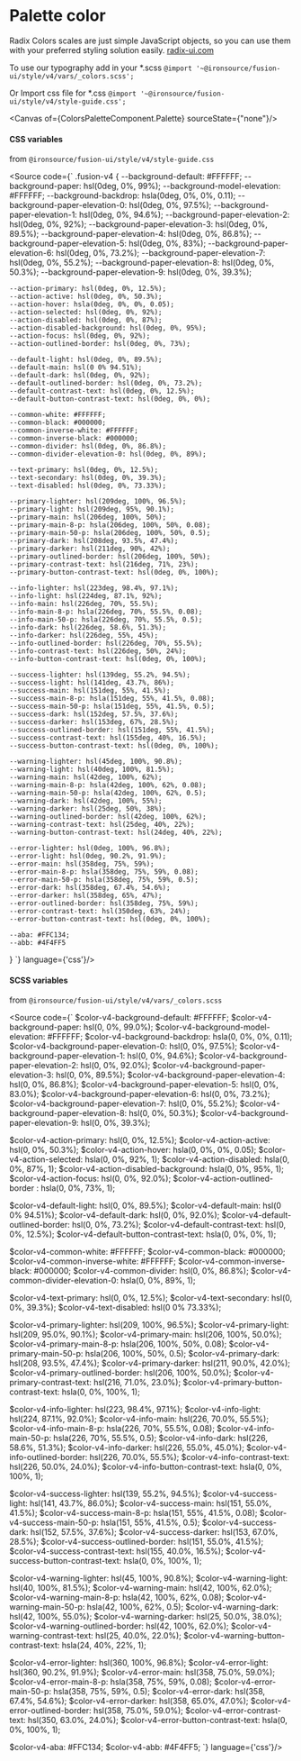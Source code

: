 
<Meta title="V4/Foundation/Palette colors"/>

# Palette color

Radix Colors scales are just simple JavaScript objects, so you can use them with your preferred styling solution easily. [radix-ui.com](https://www.radix-ui.com/colors)

To use our typography add in your *.scss
`@import '~@ironsource/fusion-ui/style/v4/vars/_colors.scss';`

Or Import css file for *.css
`@import '~@ironsource/fusion-ui/style/v4/style-guide.css';`

<Canvas of={ColorsPaletteComponent.Palette} sourceState={"none"}/>

#### CSS variables
from `@ironsource/fusion-ui/style/v4/style-guide.css`

<Source code={`
.fusion-v4 {
    --background-default: #FFFFFF;
    --background-paper: hsl(0deg, 0%, 99%);
    --background-model-elevation: #FFFFFF;
    --background-backdrop: hsla(0deg, 0%, 0%, 0.11);
    --background-paper-elevation-0: hsl(0deg, 0%, 97.5%);
    --background-paper-elevation-1: hsl(0deg, 0%, 94.6%);
    --background-paper-elevation-2: hsl(0deg, 0%, 92%);
    --background-paper-elevation-3: hsl(0deg, 0%, 89.5%);
    --background-paper-elevation-4: hsl(0deg, 0%, 86.8%);
    --background-paper-elevation-5: hsl(0deg, 0%, 83%);
    --background-paper-elevation-6: hsl(0deg, 0%, 73.2%);
    --background-paper-elevation-7: hsl(0deg, 0%, 55.2%);
    --background-paper-elevation-8: hsl(0deg, 0%, 50.3%);
    --background-paper-elevation-9: hsl(0deg, 0%, 39.3%);

    --action-primary: hsl(0deg, 0%, 12.5%);
    --action-active: hsl(0deg, 0%, 50.3%);
    --action-hover: hsla(0deg, 0%, 0%, 0.05);
    --action-selected: hsl(0deg, 0%, 92%);
    --action-disabled: hsl(0deg, 0%, 87%);
    --action-disabled-background: hsl(0deg, 0%, 95%);
    --action-focus: hsl(0deg, 0%, 92%);
    --action-outlined-border: hsl(0deg, 0%, 73%);

    --default-light: hsl(0deg, 0%, 89.5%);
    --default-main: hsl(0 0% 94.51%);
    --default-dark: hsl(0deg, 0%, 92%);
    --default-outlined-border: hsl(0deg, 0%, 73.2%);
    --default-contrast-text: hsl(0deg, 0%, 12.5%);
    --default-button-contrast-text: hsl(0deg, 0%, 0%);

    --common-white: #FFFFFF;
    --common-black: #000000;
    --common-inverse-white: #FFFFFF;
    --common-inverse-black: #000000;
    --common-divider: hsl(0deg, 0%, 86.8%);
    --common-divider-elevation-0: hsl(0deg, 0%, 89%);

    --text-primary: hsl(0deg, 0%, 12.5%);
    --text-secondary: hsl(0deg, 0%, 39.3%);
    --text-disabled: hsl(0deg, 0%, 73.33%);

    --primary-lighter: hsl(209deg, 100%, 96.5%);
    --primary-light: hsl(209deg, 95%, 90.1%);
    --primary-main: hsl(206deg, 100%, 50%);
    --primary-main-8-p: hsla(206deg, 100%, 50%, 0.08);
    --primary-main-50-p: hsla(206deg, 100%, 50%, 0.5);
    --primary-dark: hsl(208deg, 93.5%, 47.4%);
    --primary-darker: hsl(211deg, 90%, 42%);
    --primary-outlined-border: hsl(206deg, 100%, 50%);
    --primary-contrast-text: hsl(216deg, 71%, 23%);
    --primary-button-contrast-text: hsl(0deg, 0%, 100%);

    --info-lighter: hsl(223deg, 98.4%, 97.1%);
    --info-light: hsl(224deg, 87.1%, 92%);
    --info-main: hsl(226deg, 70%, 55.5%);
    --info-main-8-p: hsla(226deg, 70%, 55.5%, 0.08);
    --info-main-50-p: hsla(226deg, 70%, 55.5%, 0.5);
    --info-dark: hsl(226deg, 58.6%, 51.3%);
    --info-darker: hsl(226deg, 55%, 45%);
    --info-outlined-border: hsl(226deg, 70%, 55.5%);
    --info-contrast-text: hsl(226deg, 50%, 24%);
    --info-button-contrast-text: hsl(0deg, 0%, 100%);

    --success-lighter: hsl(139deg, 55.2%, 94.5%);
    --success-light: hsl(141deg, 43.7%, 86%);
    --success-main: hsl(151deg, 55%, 41.5%);
    --success-main-8-p: hsla(151deg, 55%, 41.5%, 0.08);
    --success-main-50-p: hsla(151deg, 55%, 41.5%, 0.5);
    --success-dark: hsl(152deg, 57.5%, 37.6%);
    --success-darker: hsl(153deg, 67%, 28.5%);
    --success-outlined-border: hsl(151deg, 55%, 41.5%);
    --success-contrast-text: hsl(155deg, 40%, 16.5%);
    --success-button-contrast-text: hsl(0deg, 0%, 100%);

    --warning-lighter: hsl(45deg, 100%, 90.8%);
    --warning-light: hsl(40deg, 100%, 81.5%);
    --warning-main: hsl(42deg, 100%, 62%);
    --warning-main-8-p: hsla(42deg, 100%, 62%, 0.08);
    --warning-main-50-p: hsla(42deg, 100%, 62%, 0.5);
    --warning-dark: hsl(42deg, 100%, 55%);
    --warning-darker: hsl(25deg, 50%, 38%);
    --warning-outlined-border: hsl(42deg, 100%, 62%);
    --warning-contrast-text: hsl(25deg, 40%, 22%);
    --warning-button-contrast-text: hsl(24deg, 40%, 22%);

    --error-lighter: hsl(0deg, 100%, 96.8%);
    --error-light: hsl(0deg, 90.2%, 91.9%);
    --error-main: hsl(358deg, 75%, 59%);
    --error-main-8-p: hsla(358deg, 75%, 59%, 0.08);
    --error-main-50-p: hsla(358deg, 75%, 59%, 0.5);
    --error-dark: hsl(358deg, 67.4%, 54.6%);
    --error-darker: hsl(358deg, 65%, 47%);
    --error-outlined-border: hsl(358deg, 75%, 59%);
    --error-contrast-text: hsl(350deg, 63%, 24%);
    --error-button-contrast-text: hsl(0deg, 0%, 100%);

    --aba: #FFC134;
    --abb: #4F4FF5
}
`} language={'css'}/>

#### SCSS variables
from `@ironsource/fusion-ui/style/v4/vars/_colors.scss`

<Source code={`
$color-v4-background-default: #FFFFFF;
$color-v4-background-paper: hsl(0, 0%, 99.0%);
$color-v4-background-model-elevation: #FFFFFF;
$color-v4-background-backdrop: hsla(0, 0%, 0%, 0.11);
$color-v4-background-paper-elevation-0: hsl(0, 0%, 97.5%);
$color-v4-background-paper-elevation-1: hsl(0, 0%, 94.6%);
$color-v4-background-paper-elevation-2: hsl(0, 0%, 92.0%);
$color-v4-background-paper-elevation-3: hsl(0, 0%, 89.5%);
$color-v4-background-paper-elevation-4: hsl(0, 0%, 86.8%);
$color-v4-background-paper-elevation-5: hsl(0, 0%, 83.0%);
$color-v4-background-paper-elevation-6: hsl(0, 0%, 73.2%);
$color-v4-background-paper-elevation-7: hsl(0, 0%, 55.2%);
$color-v4-background-paper-elevation-8: hsl(0, 0%, 50.3%);
$color-v4-background-paper-elevation-9: hsl(0, 0%, 39.3%);

$color-v4-action-primary: hsl(0, 0%, 12.5%);
$color-v4-action-active: hsl(0, 0%, 50.3%);
$color-v4-action-hover: hsla(0, 0%, 0%, 0.05);
$color-v4-action-selected: hsla(0, 0%, 92%, 1);
$color-v4-action-disabled: hsla(0, 0%, 87%, 1);
$color-v4-action-disabled-background: hsla(0, 0%, 95%, 1);
$color-v4-action-focus: hsl(0, 0%, 92.0%);
$color-v4-action-outlined-border  : hsla(0, 0%, 73%, 1);

$color-v4-default-light: hsl(0, 0%, 89.5%);
$color-v4-default-main: hsl(0 0% 94.51%);
$color-v4-default-dark: hsl(0, 0%, 92.0%);
$color-v4-default-outlined-border: hsl(0, 0%, 73.2%);
$color-v4-default-contrast-text: hsl(0, 0%, 12.5%);
$color-v4-default-button-contrast-text: hsla(0, 0%, 0%, 1);

$color-v4-common-white: #FFFFFF;
$color-v4-common-black: #000000;
$color-v4-common-inverse-white: #FFFFFF;
$color-v4-common-inverse-black: #000000;
$color-v4-common-divider: hsl(0, 0%, 86.8%);
$color-v4-common-divider-elevation-0: hsla(0, 0%, 89%, 1);

$color-v4-text-primary: hsl(0, 0%, 12.5%);
$color-v4-text-secondary: hsl(0, 0%, 39.3%);
$color-v4-text-disabled: hsl(0 0% 73.33%);

$color-v4-primary-lighter: hsl(209, 100%, 96.5%);
$color-v4-primary-light: hsl(209, 95.0%, 90.1%);
$color-v4-primary-main: hsl(206, 100%, 50.0%);
$color-v4-primary-main-8-p: hsla(206, 100%, 50%, 0.08);
$color-v4-primary-main-50-p: hsla(206, 100%, 50%, 0.5);
$color-v4-primary-dark: hsl(208, 93.5%, 47.4%);
$color-v4-primary-darker: hsl(211, 90.0%, 42.0%);
$color-v4-primary-outlined-border: hsl(206, 100%, 50.0%);
$color-v4-primary-contrast-text: hsl(216, 71.0%, 23.0%);
$color-v4-primary-button-contrast-text: hsla(0, 0%, 100%, 1);

$color-v4-info-lighter: hsl(223, 98.4%, 97.1%);
$color-v4-info-light: hsl(224, 87.1%, 92.0%);
$color-v4-info-main: hsl(226, 70.0%, 55.5%);
$color-v4-info-main-8-p: hsla(226, 70%, 55.5%, 0.08);
$color-v4-info-main-50-p: hsla(226, 70%, 55.5%, 0.5);
$color-v4-info-dark: hsl(226, 58.6%, 51.3%);
$color-v4-info-darker: hsl(226, 55.0%, 45.0%);
$color-v4-info-outlined-border: hsl(226, 70.0%, 55.5%);
$color-v4-info-contrast-text: hsl(226, 50.0%, 24.0%);
$color-v4-info-button-contrast-text: hsla(0, 0%, 100%, 1);

$color-v4-success-lighter: hsl(139, 55.2%, 94.5%);
$color-v4-success-light: hsl(141, 43.7%, 86.0%);
$color-v4-success-main: hsl(151, 55.0%, 41.5%);
$color-v4-success-main-8-p: hsla(151, 55%, 41.5%, 0.08);
$color-v4-success-main-50-p: hsla(151, 55%, 41.5%, 0.5);
$color-v4-success-dark: hsl(152, 57.5%, 37.6%);
$color-v4-success-darker: hsl(153, 67.0%, 28.5%);
$color-v4-success-outlined-border: hsl(151, 55.0%, 41.5%);
$color-v4-success-contrast-text: hsl(155, 40.0%, 16.5%);
$color-v4-success-button-contrast-text: hsla(0, 0%, 100%, 1);

$color-v4-warning-lighter: hsl(45, 100%, 90.8%);
$color-v4-warning-light: hsl(40, 100%, 81.5%);
$color-v4-warning-main: hsl(42, 100%, 62.0%);
$color-v4-warning-main-8-p: hsla(42, 100%, 62%, 0.08);
$color-v4-warning-main-50-p: hsla(42, 100%, 62%, 0.5);
$color-v4-warning-dark: hsl(42, 100%, 55.0%);
$color-v4-warning-darker: hsl(25, 50.0%, 38.0%);
$color-v4-warning-outlined-border: hsl(42, 100%, 62.0%);
$color-v4-warning-contrast-text: hsl(25, 40.0%, 22.0%);
$color-v4-warning-button-contrast-text: hsla(24, 40%, 22%, 1);

$color-v4-error-lighter: hsl(360, 100%, 96.8%);
$color-v4-error-light: hsl(360, 90.2%, 91.9%);
$color-v4-error-main: hsl(358, 75.0%, 59.0%);
$color-v4-error-main-8-p: hsla(358, 75%, 59%, 0.08);
$color-v4-error-main-50-p: hsla(358, 75%, 59%, 0.5);
$color-v4-error-dark: hsl(358, 67.4%, 54.6%);
$color-v4-error-darker: hsl(358, 65.0%, 47.0%);
$color-v4-error-outlined-border: hsl(358, 75.0%, 59.0%);
$color-v4-error-contrast-text: hsl(350, 63.0%, 24.0%);
$color-v4-error-button-contrast-text: hsla(0, 0%, 100%, 1);

$color-v4-aba: #FFC134;
$color-v4-abb: #4F4FF5;
`} language={'css'}/>
